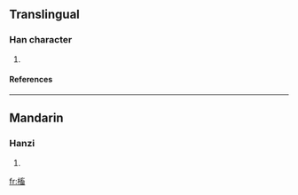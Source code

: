 ==Translingual==
===Han character===
{{Han char|rn=75|rad=木|as=10|sn=14|four=|canj=木卜女田 (DYVW)}}
# {{defn|Han|sort=木10}}
====References====
{{Han ref|kx=0546.230|dkj=15332|hdz=21269.010|uh=69D2|ud=27090}}

----
==Mandarin==
===Hanzi===
{{cmn-hanzi|pin=[[xù]] ([[xu4]])|wg=hsü<sup>4</sup>}}
# {{defn|Mandarin}}

[[fr:槒]]